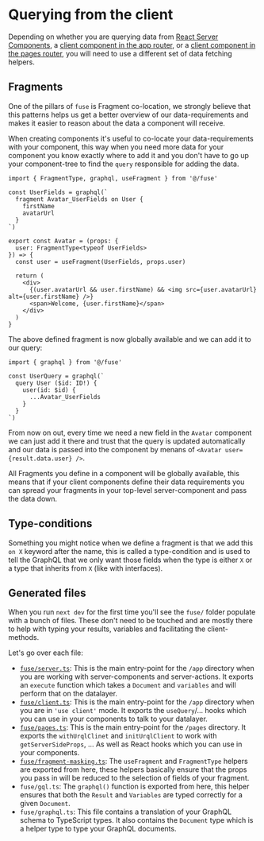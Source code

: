 
# Querying from the client

Depending on whether you are querying data from [React Server Components](/docs/basics/client/server-components),
a [client component in the app router](/docs/basics/client/client-components), or a
[client component in the pages router](/docs/basics/client/page-components), you will need to use a
different set of data fetching helpers.

## <Explain>Fragments</Explain>

One of the pillars of `fuse` is Fragment <Explain term='colocation'>co-location</Explain>, we strongly believe that this patterns helps
us get a better overview of our data-requirements and makes it easier to reason about the data
a component will receive.

When creating components it's useful to co-locate your data-requirements with your component,
this way when you need more data for your component you know exactly where to add it and
you don't have to go up your component-tree to find the `query` responsible for adding the data.

```tsx
import { FragmentType, graphql, useFragment } from '@/fuse'
 
const UserFields = graphql(`
  fragment Avatar_UserFields on User {
    firstName
    avatarUrl
  }
`)
 
export const Avatar = (props: {
  user: FragmentType<typeof UserFields>
}) => {
  const user = useFragment(UserFields, props.user)
 
  return (
    <div>
      {(user.avatarUrl && user.firstName) && <img src={user.avatarUrl} alt={user.firstName} />}
      <span>Welcome, {user.firstName}</span>
    </div>
  )
}
```

The above defined fragment is now globally available and we can add it to our query:

```tsx
import { graphql } from '@/fuse'

const UserQuery = graphql(`
  query User ($id: ID!) {
    user(id: $id) {
      ...Avatar_UserFields
    }
  }
`)
```

From now on out, every time we need a new field in the `Avatar` component we can just add it there
and trust that the query is updated automatically and our data is passed into the component by menans of
`<Avatar user={result.data.user} />`.

All Fragments you define in a component will be globally available, this means that if your client components
define their data requirements you can <Explain term='fragment-spreads'>spread</Explain> your fragments in
your top-level server-component and pass the data down.

## Type-conditions

Something you might notice when we define a fragment is that we add this `on X` keyword after the name,
this is called a <Explain term='type-condition'>type-condition</Explain> and is used to tell the GraphQL
that we only want those fields when the type is either `X` or a type that inherits from `X` (like with interfaces).

## Generated files

When you run `next dev` for the first time you'll see the `fuse/` folder populate
with a bunch of files. These don't need to be touched and are mostly there to
help with typing your results, variables and facilitating the client-methods.

Let's go over each file:

- [`fuse/server.ts`](/docs/basics/client/server-components): This is the main entry-point for the `/app` directory when you are
  working with server-components and server-actions. It exports an `execute` function
  which takes a <Explain term='documents'>`Document`</Explain> and `variables` and will perform that on the datalayer.
- [`fuse/client.ts`](/docs/basics/client/client-components): This is the main entry-point for the `/app` directory when you are
  in `'use client'` mode. It exports the `useQuery`/... hooks which you can use in your
  components to talk to your datalayer.
- [`fuse/pages.ts`](/docs/basics/client/page-components): This is the main entry-point for the `/pages` directory.
  It exports the `withUrqlClinet` and `initUrqlClient` to work with `getServerSideProps`, ...
  As well as React hooks which you can use in your components.
- [`fuse/fragment-masking.ts`](/docs/basics/client/best-practices): The `useFragment` and `FragmentType` helpers are exported from here,
  these helpers basically ensure that the props you pass in will be reduced to the selection of fields
  of your <Explain term='fragments'>fragment</Explain>.
- `fuse/gql.ts`: The `graphql()` function is exported from here, this helper ensures that both the `Result`
  and `Variables` are typed correctly for a given <Explain term='documents'>`Document`</Explain>.
- `fuse/graphql.ts`: This file contains a translation of your GraphQL schema to TypeScript types.
  It also contains the <Explain term='documents'>`Document`</Explain> type which is a helper type to type your GraphQL documents.
